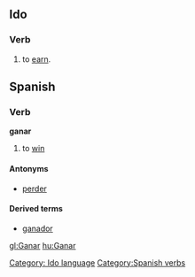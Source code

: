 ==Ido==
===Verb===
# to [[earn]].
[[Category: Ido language]]



==Spanish==
===Verb===
[[Category:Spanish verbs]]
'''ganar'''

# to [[win]]

====Antonyms====
*[[perder]]

====Derived terms====
*[[ganador]]

[[gl:Ganar]]
[[hu:Ganar]]